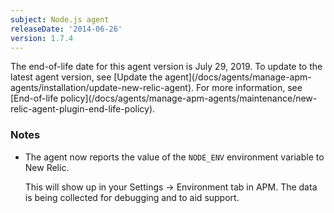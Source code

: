 ```yaml
---
subject: Node.js agent
releaseDate: '2014-06-26'
version: 1.7.4
---
```


<Callout variant="important">
  The end-of-life date for this agent version is July 29, 2019. To update to the latest agent version, see [Update the agent](/docs/agents/manage-apm-agents/installation/update-new-relic-agent). For more information, see [End-of-life policy](/docs/agents/manage-apm-agents/maintenance/new-relic-agent-plugin-end-life-policy).
</Callout>

### Notes

* The agent now reports the value of the `NODE_ENV` environment variable to New Relic.

  This will show up in your Settings -> Environment tab in APM. The data is being collected for debugging and to aid support.
